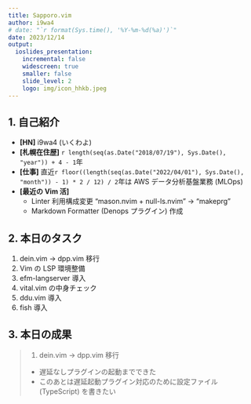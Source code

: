 ```yaml
---
title: Sapporo.vim
author: i9wa4
# date: "`r format(Sys.time(), '%Y-%m-%d(%a)')`"
date: 2023/12/14
output:
  ioslides_presentation:
    incremental: false
    widescreen: true
    smaller: false
    slide_level: 2
    logo: img/icon_hhkb.jpeg
---
```


<!-- # title -->
<!-- <div class="columns-2"> -->
<!-- </div>                  -->

## 1. 自己紹介

- **[HN]** i9wa4 (いくわよ)
- **[札幌在住歴]** `r length(seq(as.Date("2018/07/19"), Sys.Date(), "year")) + 4 - 1`年
- **[仕事]** 直近`r floor((length(seq(as.Date("2022/04/01"), Sys.Date(), "month")) - 1) * 2 / 12) / 2`年は AWS データ分析基盤業務 (MLOps)
- **[最近の Vim 活]**
    - Linter 利用構成変更 "mason.nvim + null-ls.nvim" -> "makeprg"
    - Markdown Formatter (Denops プラグイン) 作成

## 2. 本日のタスク

1. dein.vim -> dpp.vim 移行
1. Vim の LSP 環境整備
1. efm-langserver 導入
1. vital.vim の中身チェック
1. ddu.vim 導入
1. fish 導入

## 3. 本日の成果

> 1. dein.vim -> dpp.vim 移行
- 遅延なしプラグインの起動までできた
- このあとは遅延起動プラグイン対応のために設定ファイル (TypeScript) を書きたい
